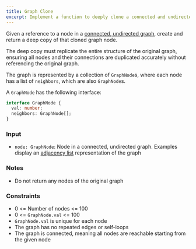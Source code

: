 ```yaml
---
title: Graph Clone
excerpt: Implement a function to deeply clone a connected and undirected graph
---
```



Given a reference to a node in a [connected, undirected graph](<https://en.wikipedia.org/wiki/Connectivity_(graph_theory)>), create and return a deep copy of that cloned graph node.

The deep copy must replicate the entire structure of the original graph, ensuring all nodes and their connections are duplicated accurately without referencing the original graph.

The graph is represented by a collection of `GraphNode`s, where each node has a list of `neighbors`, which are also `GraphNode`s.

A `GraphNode` has the following interface:

```ts
interface GraphNode {
  val: number;
  neighbors: GraphNode[];
}
```

### Input

- `node: GraphNode`: Node in a connected, undirected graph. Examples display an [adjacency list](https://en.wikipedia.org/wiki/Adjacency_list) representation of the graph

<MDXTestExamples testCases={runTestCases} />

### Notes

- Do not return any nodes of the original graph

### Constraints

- 0 &lt;= Number of nodes &lt;= 100
- 0 &lt;= `GraphNode.val` &lt;= 100
- `GraphNode.val` is unique for each node
- The graph has no repeated edges or self-loops
- The graph is connected, meaning all nodes are reachable starting from the given node
